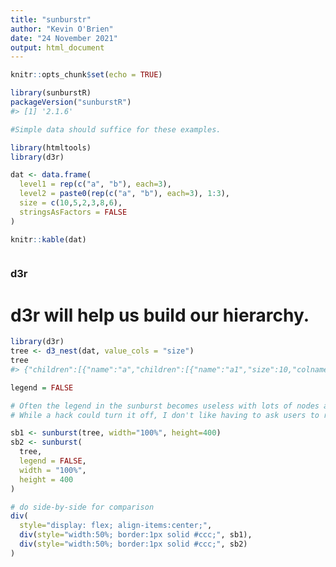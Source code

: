 ```yaml
---
title: "sunburstr"
author: "Kevin O'Brien"
date: "24 November 2021"
output: html_document
---
```


```r
knitr::opts_chunk$set(echo = TRUE)
```


```r
library(sunburstR)
packageVersion("sunburstR")
#> [1] '2.1.6'

#Simple data should suffice for these examples.

```


```r
library(htmltools)
library(d3r)

dat <- data.frame(
  level1 = rep(c("a", "b"), each=3),
  level2 = paste0(rep(c("a", "b"), each=3), 1:3),
  size = c(10,5,2,3,8,6),
  stringsAsFactors = FALSE
)

```


```r
knitr::kable(dat)



```


### d3r

# d3r will help us build our hierarchy.

```r
library(d3r)
tree <- d3_nest(dat, value_cols = "size")
tree
#> {"children":[{"name":"a","children":[{"name":"a1","size":10,"colname":"level2"},{"name":"a2","size":5,"colname":"level2"},{"name":"a3","size":2,"colname":"level2"}],"colname":"level1"},{"name":"b","children":[{"name":"b1","size":3,"colname":"level2"},{"name":"b2","size":8,"colname":"level2"},{"name":"b3","size":6,"colname":"level2"}],"colname":"level1"}],"name":"root"}

```


```r
legend = FALSE

# Often the legend in the sunburst becomes useless with lots of nodes and multiple levels. 
# While a hack could turn it off, I don't like having to ask users to resort to hacks, so now the argument legend = FALSE will turn it off.
```


```r
sb1 <- sunburst(tree, width="100%", height=400)
sb2 <- sunburst(
  tree,
  legend = FALSE,
  width = "100%",
  height = 400
)

# do side-by-side for comparison
div(
  style="display: flex; align-items:center;",
  div(style="width:50%; border:1px solid #ccc;", sb1),
  div(style="width:50%; border:1px solid #ccc;", sb2)
)
```


